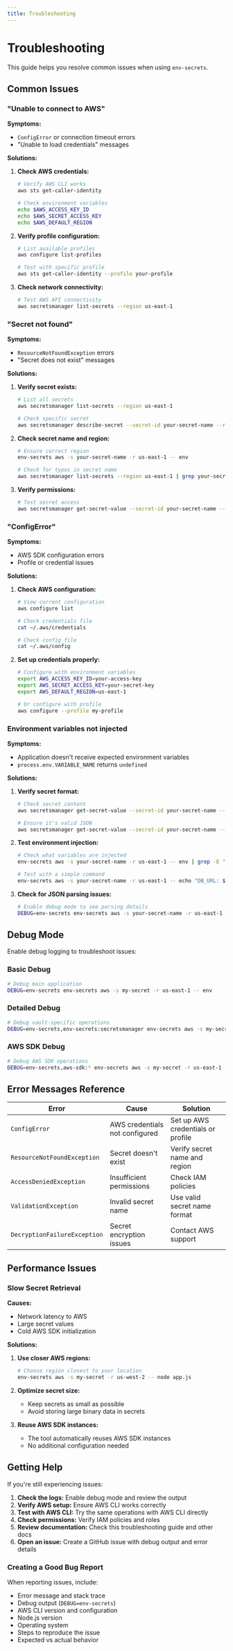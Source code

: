 ```yaml
---
title: Troubleshooting
---
```


# Troubleshooting

This guide helps you resolve common issues when using `env-secrets`.

## Common Issues

### "Unable to connect to AWS"

**Symptoms:**
- `ConfigError` or connection timeout errors
- "Unable to load credentials" messages

**Solutions:**

1. **Check AWS credentials:**
   ```bash
   # Verify AWS CLI works
   aws sts get-caller-identity
   
   # Check environment variables
   echo $AWS_ACCESS_KEY_ID
   echo $AWS_SECRET_ACCESS_KEY
   echo $AWS_DEFAULT_REGION
   ```

2. **Verify profile configuration:**
   ```bash
   # List available profiles
   aws configure list-profiles
   
   # Test with specific profile
   aws sts get-caller-identity --profile your-profile
   ```

3. **Check network connectivity:**
   ```bash
   # Test AWS API connectivity
   aws secretsmanager list-secrets --region us-east-1
   ```

### "Secret not found"

**Symptoms:**
- `ResourceNotFoundException` errors
- "Secret does not exist" messages

**Solutions:**

1. **Verify secret exists:**
   ```bash
   # List all secrets
   aws secretsmanager list-secrets --region us-east-1
   
   # Check specific secret
   aws secretsmanager describe-secret --secret-id your-secret-name --region us-east-1
   ```

2. **Check secret name and region:**
   ```bash
   # Ensure correct region
   env-secrets aws -s your-secret-name -r us-east-1 -- env
   
   # Check for typos in secret name
   aws secretsmanager list-secrets --region us-east-1 | grep your-secret-name
   ```

3. **Verify permissions:**
   ```bash
   # Test secret access
   aws secretsmanager get-secret-value --secret-id your-secret-name --region us-east-1
   ```

### "ConfigError"

**Symptoms:**
- AWS SDK configuration errors
- Profile or credential issues

**Solutions:**

1. **Check AWS configuration:**
   ```bash
   # View current configuration
   aws configure list
   
   # Check credentials file
   cat ~/.aws/credentials
   
   # Check config file
   cat ~/.aws/config
   ```

2. **Set up credentials properly:**
   ```bash
   # Configure with environment variables
   export AWS_ACCESS_KEY_ID=your-access-key
   export AWS_SECRET_ACCESS_KEY=your-secret-key
   export AWS_DEFAULT_REGION=us-east-1
   
   # Or configure with profile
   aws configure --profile my-profile
   ```

### Environment variables not injected

**Symptoms:**
- Application doesn't receive expected environment variables
- `process.env.VARIABLE_NAME` returns `undefined`

**Solutions:**

1. **Verify secret format:**
   ```bash
   # Check secret content
   aws secretsmanager get-secret-value --secret-id your-secret-name --region us-east-1 --query SecretString
   
   # Ensure it's valid JSON
   aws secretsmanager get-secret-value --secret-id your-secret-name --region us-east-1 --query SecretString | jq .
   ```

2. **Test environment injection:**
   ```bash
   # Check what variables are injected
   env-secrets aws -s your-secret-name -r us-east-1 -- env | grep -E "(DATABASE|API|SECRET)"
   
   # Test with a simple command
   env-secrets aws -s your-secret-name -r us-east-1 -- echo "DB_URL: $DATABASE_URL"
   ```

3. **Check for JSON parsing issues:**
   ```bash
   # Enable debug mode to see parsing details
   DEBUG=env-secrets env-secrets aws -s your-secret-name -r us-east-1 -- env
   ```

## Debug Mode

Enable debug logging to troubleshoot issues:

### Basic Debug

```bash
# Debug main application
DEBUG=env-secrets env-secrets aws -s my-secret -r us-east-1 -- env
```

### Detailed Debug

```bash
# Debug vault-specific operations
DEBUG=env-secrets,env-secrets:secretsmanager env-secrets aws -s my-secret -r us-east-1 -- env
```

### AWS SDK Debug

```bash
# Debug AWS SDK operations
DEBUG=env-secrets,aws-sdk:* env-secrets aws -s my-secret -r us-east-1 -- env
```

## Error Messages Reference

| Error | Cause | Solution |
|-------|-------|----------|
| `ConfigError` | AWS credentials not configured | Set up AWS credentials or profile |
| `ResourceNotFoundException` | Secret doesn't exist | Verify secret name and region |
| `AccessDeniedException` | Insufficient permissions | Check IAM policies |
| `ValidationException` | Invalid secret name | Use valid secret name format |
| `DecryptionFailureException` | Secret encryption issues | Contact AWS support |

## Performance Issues

### Slow Secret Retrieval

**Causes:**
- Network latency to AWS
- Large secret values
- Cold AWS SDK initialization

**Solutions:**

1. **Use closer AWS regions:**
   ```bash
   # Choose region closest to your location
   env-secrets aws -s my-secret -r us-west-2 -- node app.js
   ```

2. **Optimize secret size:**
   - Keep secrets as small as possible
   - Avoid storing large binary data in secrets

3. **Reuse AWS SDK instances:**
   - The tool automatically reuses AWS SDK instances
   - No additional configuration needed

## Getting Help

If you're still experiencing issues:

1. **Check the logs:** Enable debug mode and review the output
2. **Verify AWS setup:** Ensure AWS CLI works correctly
3. **Test with AWS CLI:** Try the same operations with AWS CLI directly
4. **Check permissions:** Verify IAM policies and roles
5. **Review documentation:** Check this troubleshooting guide and other docs
6. **Open an issue:** Create a GitHub issue with debug output and error details

### Creating a Good Bug Report

When reporting issues, include:

- Error message and stack trace
- Debug output (`DEBUG=env-secrets`)
- AWS CLI version and configuration
- Node.js version
- Operating system
- Steps to reproduce the issue
- Expected vs actual behavior
